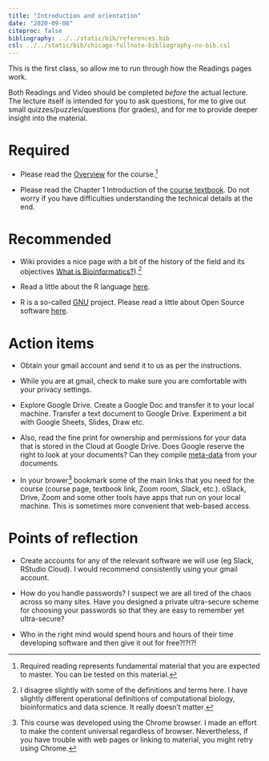 ```yaml
---
title: "Introduction and orientation"
date: "2020-09-08"
citeproc: false
bibliography: ../../static/bib/references.bib
csl: ../../static/bib/chicago-fullnote-bibliography-no-bib.csl
---
```


This is the first class, so allow me to run through how the Readings pages work. 

Both Readings and Video should be completed _before_ the actual lecture. 
The lecture itself is intended for you to ask questions, for me to give out
small quizzes/puzzles/questions (for grades), and for me to provide deeper insight into
the material. 

# Required

- Please read the [Overview](/overview/) for the course.^[Required reading represents fundamental material that you are expected to master. You can be tested on this material.] 

- Please read the Chapter 1 Introduction of the [course textbook](https://r4ds.had.co.nz/introduction.html). Do not worry if you have difficulties understanding the technical details at the end. 


# Recommended

- Wiki provides a nice page with a bit of the history of the field and its objectives [What is Bioinformatics?](https://en.wikipedia.org/wiki/Bioinformatics#:~:text=Historically%2C%20the%20term%20bioinformatics%20did,chemical%20processes%20in%20biological%20systems)).^[I disagree slightly with some of the definitions and terms here. I have slightly different operational definitions of computational biology, bioinformatics and data science. It really doesn't matter.]

- Read a little about the R language [here](https://www.r-project.org/about.html).

- R is a so-called [GNU](https://www.gnu.org/) project. Please read a little about Open Source software [here](https://en.wikipedia.org/wiki/Free_and_open-source_software).



# Action items  

- Obtain your gmail account and send it to us as per the instructions.

- While you are at gmail, check to make sure you are comfortable with your privacy settings.

- Explore Google Drive. Create a Google Doc and transfer it to your local machine. Transfer a text document to Google Drive. Experiment a bit with Google Sheets, Slides, Draw etc.

- Also, read the fine print for ownership and permissions for your data that is stored in the Cloud at Google Drive. Does Google reserve the right to look at your documents? Can they compile [meta-data](https://en.wikipedia.org/wiki/Metadata) from your documents.

- In your brower^[This course was developed using the Chrome browser.  I made an effort to make the content universal regardless of browser. Nevertheless, if you have trouble with web pages or linking to material, you might retry using Chrome.] bookmark some of the main links that you need for the course (course page, textbook link, Zoom room, Slack, etc.). oSlack, Drive, Zoom and some other tools have apps that run on your local machine. This is sometimes more convenient that web-based access.

# Points of reflection

- Create accounts for any of the relevant software we will use (eg Slack, RStudio Cloud). I would recommend consistently using your gmail account. 

- How do you handle passwords? I suspect we are all tired of the chaos across so many sites. Have you designed a private ultra-secure scheme for choosing your passwords so that they are easy to remember yet ultra-secure? 

- Who in the right mind would spend hours and hours of their time developing software and then give it out for free?!?!?! 

